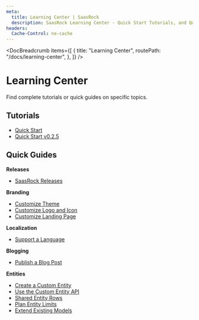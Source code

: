 ```yaml
---
meta:
  title: Learning Center | SaasRock
  description: SaasRock Learning Center - Quick Start Tutorials, and Quick Guides for Branding, Localization, Blogging, and Entities.
headers:
  Cache-Control: no-cache
---
```



<DocBreadcrumb
  items={[
    {
      title: "Learning Center",
      routePath: "/docs/learning-center",
    },
  ]}
/>

# Learning Center

Find complete tutorials or quick guides on specific topics.

## Tutorials

- [Quick Start](/docs/learning-center/tutorials/quick-start)
- [Quick Start v0.2.5](/docs/learning-center/tutorials/quick-start-v-0-2-5)

## Quick Guides

**Releases**

- [SaasRock Releases](/docs/learning-center/guides/upgrade/saasrock-releases)

**Branding**

- [Customize Theme](/docs/learning-center/guides/branding/theme)
- [Customize Logo and Icon](/docs/learning-center/guides/branding/logo-and-icon)
- [Customize Landing Page](/docs/learning-center/guides/branding/landing)

**Localization**

- [Support a Language](/docs/learning-center/guides/localization/support-a-language)

**Blogging**

- [Publish a Blog Post](/docs/learning-center/guides/blogging/publish-a-blog-post)

**Entities**

- [Create a Custom Entity](/docs/learning-center/guides/entities/create-a-custom-entity)
- [Use the Custom Entity API](/docs/learning-center/guides/entities/use-the-custom-entity-api)
- [Shared Entity Rows](/docs/learning-center/guides/entities/shared-entity-rows)
- [Plan Entity Limits](/docs/learning-center/guides/entities/plan-entity-limits)
- [Extend Existing Models](/docs/learning-center/guides/entities/extend-existing-models)
